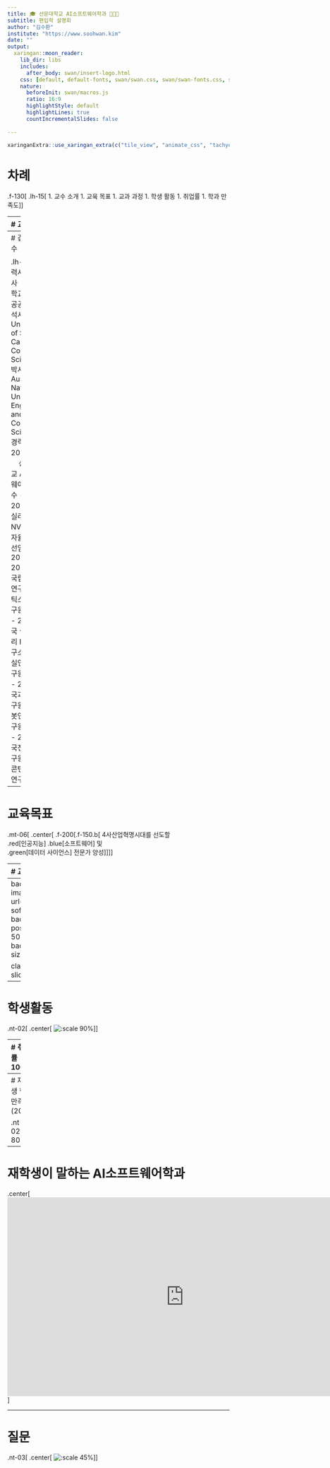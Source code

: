 ```yaml
---
title: 🎓 선문대학교 AI소프트웨어학과 👩🏻‍💻
subtitle: 편입학 설명회
author: "김수환"
institute: "https://www.soohwan.kim"
date: ""
output:
  xaringan::moon_reader:
    lib_dir: libs
    includes:
      after_body: swan/insert-logo.html
    css: [default, default-fonts, swan/swan.css, swan/swan-fonts.css, swan/tachyons_ext.css]
    nature:
      beforeInit: swan/macros.js
      ratio: 16:9
      highlightStyle: default
      highlightLines: true
      countIncrementalSlides: false
      
---
```

```r
xaringanExtra::use_xaringan_extra(c("tile_view", "animate_css", "tachyons", "scribble", "freezeframe"))
```

# 차례

.f-130[
.lh-15[
1. 교수 소개
1. 교육 목표
1. 교과 과정
1. 학생 활동
1. 취업률
1. 학과 만족도
]
]

---
# 교수소개

.fl.w-100[
.pull-left-10[
![:scale 80%](figs/hsh.gif)
]
.pull-left-40[
- 황석형 교수
- 일본 오사카대학교 공학박사
- 소프트웨어공학전공
]
.pull-left-10[
![:scale 80%](figs/kmk.gif)
]
.pull-left-40[
- 김민경 교수
- 호주국립대학교 공학박사
- 네트워크사이언스전공
]
]

.fl.w-100[
.pull-left-10[
![:scale 80%](figs/keh.gif)
]
.pull-left-40[
- 김응희 교수
- 서울대학교 의학박사
- 의료정보학전공
]
.pull-left-10[
![:scale 80%](figs/ksh.gif)
]
.pull-left-40[
- 김수환 교수
- 호주국립대학교 공학박사
- 컴퓨터비전전공
]
]

.fl.w-100[
.pull-left-10[
![:scale 80%](figs/skh.gif)
]
.pull-left-40[
- 송경환 교수
- 고려대학교 이학박사
- 암호학전공
]
]

---
# 김수환 교수

.lh-15[
- 학력사항
   - 학사 &nbsp;&nbsp; 서울대학교 기계항공공학부
   - 석사 &nbsp;&nbsp; University of Southern California, Computer Science
   - 박사 &nbsp;&nbsp; The Australian National University, Engineering and Computer Science
- 경력사항
   - 2019 - 현재 &nbsp;&nbsp;&nbsp; 선문대학교 AI소프트웨어학과 교수
   - 2018 - 2019 &nbsp;&nbsp; 미국 실리콘밸리 NVIDIA 본사 자율주행그룹 선임연구원
   - 2016 - 2018 &nbsp;&nbsp; 호주국립과학산업연구소 로보틱스그룹 연구원
   - 2015 - 2016 &nbsp;&nbsp; 미국 실리콘밸리 Bosch 연구소 증강현실연구팀 연구원
   - 2007 - 2011 &nbsp;&nbsp; 한국과학기술연구원 인지로봇연구단 연구원
   - 2005 - 2006 &nbsp;&nbsp; 한국전자통신연구원 디지털콘텐츠연구단 연구원
]

---
# 교육목표

.mt-06[
.center[
.f-200[.f-150.b[
4사산업혁명시대를 선도할<br>
.red[인공지능] .blue[소프트웨어] 및<br>
.green[데이터 사이언스] 전문가 양성
]
]
]
]

---
# 교과과정

.nt-01[
.center[
![:scale 42%](figs/three-factors.png)
]
]

---
background-image: url("figs/ai-software.png")
background-position: 50% 50%
background-size: 100%

class: title-slide

---
# 학생활동

.nt-02[
.center[
![:scale 90%](figs/awards.png)
]
]

---
# 취업률 100%

- 2021년 2월: 1회 졸업생 총 12명

.mt-03.f-130[
| &nbsp;&nbsp;구분&nbsp;&nbsp; | .center[국내학생] | 국제학생 |
|:---:|:---|:---:|
| 총원 | .center[6명] | 6명 |
| 분야 | &nbsp;&nbsp;2명: AI 및 IT 기업 <br> &nbsp;&nbsp;2명: 대학원 진학 <br> &nbsp;&nbsp;2명: 선문대학교 교직원&nbsp;&nbsp; | &nbsp;&nbsp;6명: AI 및 IT 기업&nbsp;&nbsp; |
]

---
# 재학생 학과 만족도 (2019)

.nt-02.f-80[
<table>
  <tr>
    <th>단과대</th>
    <th>학과</th>
    <th>만족도</th>
    <th>단과대</th>
    <th>학과</th>
    <th>만족도</th>
  </tr>
  <tr>
    <td rowspan="7">인문사회대학</td>
    <td>국어국문학과</td>
    <td>70.3</td>
    <td>신학대학</td>
    <td>신학과</td>
    <td>75.8</td>
  </tr>
  <tr>
    <td>글로벌한국학과</td>
    <td>70.2</td>
    <td rowspan="7">건강보건대학</td>
    <td>제약생명공학과</td>
    <td>70.7</td>
  </tr>
  <tr>
    <td>역사문화콘텐츠학과</td>
    <td>71.4</td>
    <td>식품과학수산생명의학부</td>
    <td>77.8</td>
  </tr>
  <tr>
    <td>미디어커뮤니케이션학과</td>
    <td>73.8</td>
    <td>스포츠과학부</td>
    <td>76.9</td>
  </tr>
  <tr>
    <td>상담심리사회복지학과</td>
    <td>72.3</td>
    <td>간호학과</td>
    <td>81.2</td>
  </tr>
  <tr>
    <td>시각디자인학과</td>
    <td>67.8</td>
    <td>물리치료학과</td>
    <td>80.2</td>
  </tr>
  <tr>
    <td>법경찰학과</td>
    <td>71.9</td>
    <td>치위생학과</td>
    <td>76.6</td>
  </tr>
  <tr>
    <td rowspan="9">공과대학</td>
    <td>스마트자동차공학부</td>
    <td>60.3</td>
    <td>응급구조학과</td>
    <td>85.0</td>
  </tr>
  <tr>
    <td>기계ICT융합공학부</td>
    <td>69.8</td>
    <td rowspan="7">글로벌비즈니스대학</td>
    <td>글로벌경영학과</td>
    <td>73.8</td>
  </tr>
  <tr>
    <td>전자공학과</td>
    <td>73.2</td>
    <td>국제레저관광학과</td>
    <td>77.4</td>
  </tr>
  <tr>
    <td>컴퓨터공학부</td>
    <td>74.8</td>
    <td>IT경영학과</td>
    <td>76.1</td>
  </tr>
  <tr>
    <td><b>AI소프트웨어학과</b></td>
    <td><b>84.0<b></td>
    <td>국제경제통상학과</td>
    <td>75.8</td>
  </tr>
  <tr>
    <td>건축사회환경학부</td>
    <td>76.6</td>
    <td>국제관계행정학부</td>
    <td>72.5</td>
  </tr>
  <tr>
    <td>환경생명화학공학과</td>
    <td>72.3</td>
    <td>글로벌행정학과</td>
    <td>80.0</td>
  </tr>
  <tr>
    <td>산업경영공학과</td>
    <td>71.2</td>
    <td>외국어자율전공학부</td>
    <td>68.7</td>
  </tr>
  <tr>
    <td>신소재공학과</td>
    <td>72.7</td>
    <td>계</td>
    <td>평균</td>
    <td>73.7</td>
  </tr>
</table>
]

---
# 재학생이 말하는 AI소프트웨어학과

.center[
<iframe width="800" height="450" src="https://www.youtube.com/embed/CkWsOaAjcLE" frameborder="0" allow="accelerometer; autoplay; clipboard-write; encrypted-media; gyroscope; picture-in-picture" allowfullscreen></iframe>
]

---
# 질문

.nt-03[
.center[
![:scale 45%](figs/question.jpg)
]
]